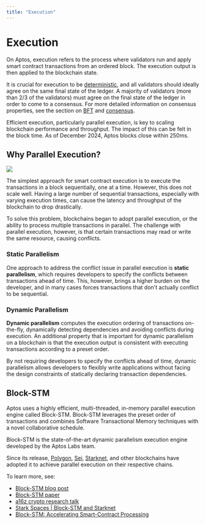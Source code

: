 ```yaml
---
title: "Execution"
---
```


# Execution

On Aptos, execution refers to the process where validators run and apply smart contract transactions 
from an ordered block. The execution output is then applied to the blockchain state.

It is crucial for execution to be 
[deterministic](https://en.wikipedia.org/wiki/Deterministic_algorithm), and all validators should 
ideally agree on the same final state of the ledger. A majority of validators (more than 2/3 of the 
validators) must agree on the final state of the ledger in order to come to a consensus. For more 
detailed information on consensus properties, see the section on 
[BFT](../glossary#byzantine-fault-tolerance-bft) and [consensus](../glossary#consensus).

Efficient execution, particularly parallel execution, is key to scaling blockchain performance and 
throughput. The impact of this can be felt in the block time. As of December 2024, Aptos blocks close within 250ms.

## Why Parallel Execution?

![](https://miro.medium.com/v2/resize:fit:4800/format:webp/0*qG0KRe1KzsP8Odth)

The simplest approach for smart contract execution is to execute the transactions in a block 
sequentially, one at a time. However, this does not scale well. Having a large number of sequential 
transactions, especially with varying execution times, can cause the latency and throughput of the 
blockchain to drop drastically.

To solve this problem, blockchains began to adopt parallel execution, or the ability to process 
multiple transactions in parallel. The challenge with parallel execution, however, is that certain 
transactions may read or write the same resource, causing conflicts.

### Static Parallelism

One approach to address the conflict issue in parallel execution is **static parallelism**, which 
requires developers to specify the conflicts between transactions ahead of time. This, however, 
brings a higher burden on the developer, and in many cases forces transactions that don't actually 
conflict to be sequential.

### Dynamic Parallelism

**Dynamic parallelism** computes the execution ordering of transactions on-the-fly, dynamically 
detecting dependencies and avoiding conflicts during execution. An additional property that is 
important for dynamic parallelism on a blockchain is that the execution output is consistent with 
executing transactions according to a preset order.

By not requiring developers to specify the conflicts ahead of time, dynamic parallelism allows 
developers to flexibly write applications without facing the design constraints of statically 
declaring transaction dependencies.

## Block-STM

Aptos uses a highly efficient, multi-threaded, in-memory parallel execution engine called Block-STM. 
Block-STM leverages the preset order of transactions and combines Software Transactional Memory 
techniques with a novel collaborative schedule.

Block-STM is the state-of-the-art dynamic parallelism execution engine developed by the Aptos Labs 
team.

Since its release, [Polygon](https://polygon.technology/blog/innovating-the-main-chain-a-polygon-pos-study-in-parallelization), [Sei](https://forum.sei.io/t/optimistic-concurrency-control/28), 
[Starknet](https://www.starknet.io/blog/parallel-execution-and-v0-13-2/), and other blockchains have 
adopted it to achieve parallel execution on their respective chains.

To learn more, see:
- [Block-STM blog post](https://medium.com/aptoslabs/block-stm-how-we-execute-over-160k-transactions-per-second-on-the-aptos-blockchain-3b003657e4ba)
- [Block-STM paper](https://arxiv.org/pdf/2203.06871)
- [a16z crypto research talk](https://www.youtube.com/watch?v=2SE5tqPzhyw)
- [Stark Spaces | Block-STM and Starknet](https://www.youtube.com/watch?v=y1kXOi39RX0)
- [Block-STM: Accelerating Smart-Contract Processing](https://blog.chain.link/block-stm/)
